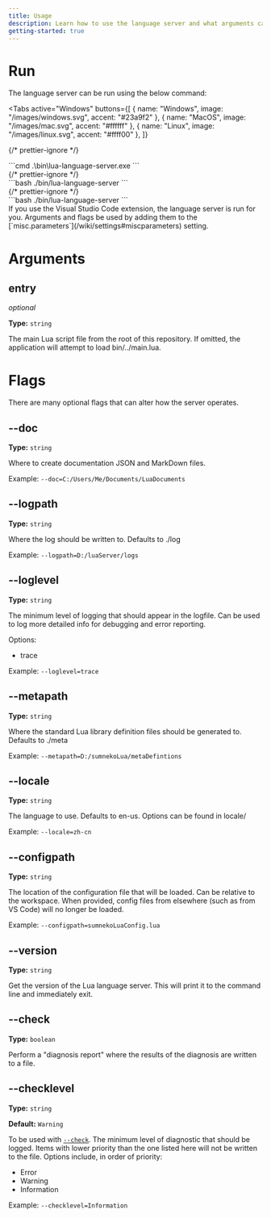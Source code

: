 ```yaml
---
title: Usage
description: Learn how to use the language server and what arguments can be provided to the executable.
getting-started: true
---
```



# Run

The language server can be run using the below command:

<Tabs
  active="Windows"
  buttons={[
    { name: "Windows", image: "/images/windows.svg", accent: "#23a9f2" },
    { name: "MacOS", image: "/images/mac.svg", accent: "#ffffff" },
    { name: "Linux", image: "/images/linux.svg", accent: "#ffff00" },
  ]}
>
  {/* prettier-ignore */}
  <div data-tab="Windows">
  ```cmd
  .\bin\lua-language-server.exe
  ```
  </div>
  {/* prettier-ignore */}
  <div data-tab="MacOS">
  ```bash
  ./bin/lua-language-server
  ```
  </div>
  {/* prettier-ignore */}
  <div data-tab="Linux">
  ```bash
  ./bin/lua-language-server
  ```
  </div>
</Tabs>

<Remark type="note">
  If you use the Visual Studio Code extension, the language server is run for
  you. Arguments and flags be used by adding them to the
  [`misc.parameters`](/wiki/settings#miscparameters) setting.
</Remark>

# Arguments

## entry

_optional_

**Type:** `string`

The main Lua script file from the root of this repository. If omitted, the application will attempt to load bin/../main.lua.

# Flags

There are many optional flags that can alter how the server operates.

## --doc

**Type:** `string`

Where to create documentation JSON and MarkDown files.

Example: `--doc=C:/Users/Me/Documents/LuaDocuments`

## --logpath

**Type:** `string`

Where the log should be written to. Defaults to ./log

Example: `--logpath=D:/luaServer/logs`

## --loglevel

**Type:** `string`

The minimum level of logging that should appear in the logfile. Can be used to
log more detailed info for debugging and error reporting.

Options:

- trace

Example: `--loglevel=trace`

## --metapath

**Type:** `string`

Where the standard Lua library definition files should be generated to. Defaults to ./meta

Example: `--metapath=D:/sumnekoLua/metaDefintions`

## --locale

**Type:** `string`

The language to use. Defaults to en-us. Options can be found in locale/

Example: `--locale=zh-cn`

## --configpath

**Type:** `string`

The location of the configuration file that will be loaded. Can be relative to
the workspace. When provided, config files from elsewhere (such as from VS Code)
will no longer be loaded.

Example: `--configpath=sumnekoLuaConfig.lua`

## --version

**Type:** `string`

Get the version of the Lua language server. This will print it to the command
line and immediately exit.

## --check

**Type:** `boolean`

Perform a "diagnosis report" where the results of the diagnosis are written to a
file.

## --checklevel

**Type:** `string`

**Default:** `Warning`

To be used with [`--check`](#--check). The minimum level of diagnostic that should be logged.
Items with lower priority than the one listed here will not be written to the
file. Options include, in order of priority:

- Error
- Warning
- Information

Example: `--checklevel=Information`
